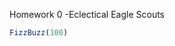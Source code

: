 Homework 0 -Eclectical Eagle Scouts

<!--
Use this section to implement the fizzbuzz function.
```r
FizzBuzz = function(n)
{
  out = seq(n)
  out[(seq(n) %% 3)==0] = 'Fizz'
  out[(seq(n) %% 5)==0] = 'Buzz'
  out[(seq(n) %% 15)==0] = 'FizzBuzz'
  return(out)
}
```



### Output

<!--
Use this section to show the output of your 
fizzbuzz function for integer values from 1 to 100.

No writeup is necessary for this section.
-->

```r
FizzBuzz(100)
```
